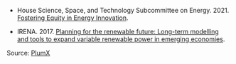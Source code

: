 
- House Science, Space, and Technology Subcommittee on Energy. 2021. [Fostering Equity in Energy Innovation](https://www.congress.gov/event/117th-congress/house-event/113923).

- IRENA. 2017. [Planning for the renewable future: Long-term modelling and tools to expand variable renewable power in emerging economies](https://www.irena.org/publications/2017/Jan/Planning-for-the-renewable-future-Long-term-modelling-and-tools-to-expand-variable-renewable-power).

Source: [PlumX](https://plu.mx/plum/a/policy_citation?doi=10.1021/acs.est.6b01345)